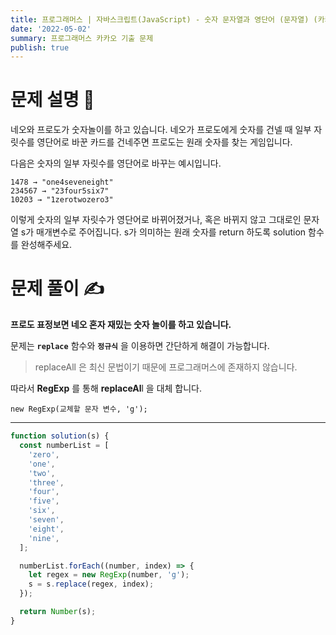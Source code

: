 ```yaml
---
title: 프로그래머스 | 자바스크립트(JavaScript) - 숫자 문자열과 영단어 (문자열) (카카오 기출)
date: '2022-05-02'
summary: 프로그래머스 카카오 기출 문제
publish: true
---
```


# 문제 설명 📝

네오와 프로도가 숫자놀이를 하고 있습니다. 네오가 프로도에게 숫자를 건넬 때 일부 자릿수를 영단어로 바꾼 카드를 건네주면 프로도는 원래 숫자를 찾는 게임입니다.

다음은 숫자의 일부 자릿수를 영단어로 바꾸는 예시입니다.

```
1478 → "one4seveneight"
234567 → "23four5six7"
10203 → "1zerotwozero3"
```

이렇게 숫자의 일부 자릿수가 영단어로 바뀌어졌거나, 혹은 바뀌지 않고 그대로인 문자열 s가 매개변수로 주어집니다. s가 의미하는 원래 숫자를 return 하도록 solution 함수를 완성해주세요.

# 문제 풀이 ✍

**프로도 표정보면 네오 혼자 재밌는 숫자 놀이를 하고 있습니다.**

문제는 **`replace`** 함수와 **`정규식`** 을 이용하면 간단하게 해결이 가능합니다.

> replaceAll 은 최신 문법이기 때문에 프로그래머스에 존재하지 않습니다.

따라서 **RegExp** 를 통해 **replaceAl**l 을 대체 합니다.

```
new RegExp(교체할 문자 변수, 'g');
```

---

```javascript
function solution(s) {
  const numberList = [
    'zero',
    'one',
    'two',
    'three',
    'four',
    'five',
    'six',
    'seven',
    'eight',
    'nine',
  ];

  numberList.forEach((number, index) => {
    let regex = new RegExp(number, 'g');
    s = s.replace(regex, index);
  });

  return Number(s);
}
```
